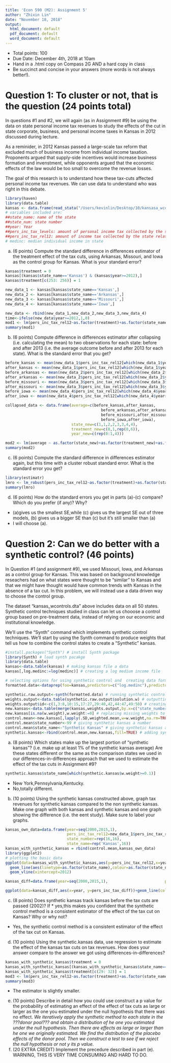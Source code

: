 ```yaml
---
title: 'Econ 590 (M2): Assignment 5'
author: "Zhixin Lin"
date: "November 18, 2018"
output:
  html_document: default
  pdf_document: default
  word_document: default
---
```


* Total points: 100
* Due Date: December 4th, 2018 at 10am
* Hand  in a .html copy on Compass 2G AND a hard copy in class
* Be succinct and concise in your answers (more words is not always better!).

# Question 1: To cluster or not, that is the question (24 points total)

In questions #1 and #2, we will again (as in Assignment #9) be using the data on state personal income tax revenues  to study the effects of the cut in state corporate, business, and personal income taxes in Kansas in 2012 discussed during lecture.    

As a reminider, in 2012 Kansas passed a large-scale  tax reform that excluded much of business income from individual income taxation.  Proponents argued that supply-side incentives would increase business formation and invenstment, while opponents argued that the economic effects of the law would be too small to overcome the revenue losses.

The goal of this research is to understand how these tax-cuts affected personal income tax revenues.  We can use data to understand who was right in this debate.

```r

library(haven)
library(data.table)
kansas <- data.frame(read_stata("/Users/kevinlin/Desktop/10/kansasa_wcontrols_fix.dta")) #loading data-set 
# variables included are:
##state_name: name of the state
##state_num: state number
##year: Year
##pers_inc_tax_levels: amount of personal income tax collected by the state in levels
##pers_inc_tax_rel12: amount of income tax collected by the state relative to 2012 revenues (i.e. for year t, this variable is revenues_t/revenues_2012)
# medinc: median individual income in state


```

(a) (6 points) Compute the standard difference in differences estimator of the treatment effect of the tax cuts, using Arkansas, Missouri, and Iowa as the control  group for Kansas.  What is your standard error?

```r
kansas$treatment = 0
kansas[(kansas$state_name=='Kansas') & (kansas$year>=2012),]
kansas$treatment[c(253: 256)] = 1

new_data_1 <- kansas[kansas$state_name=='Kansas',]
new_data_2 <- kansas[kansas$state_name=='Arkansas',]
new_data_3 <- kansas[kansas$state_name=='Missouri',]
new_data_4 <- kansas[kansas$state_name=='Iowa',]

new_data <- rbind(new_data_1,new_data_2,new_data_3,new_data_4)
time<-ifelse(new_data$year>=2012,1,0)
mod1 <- lm(pers_inc_tax_rel12~as.factor(treatment)+as.factor(state_name)+as.factor(year),data = new_data)
summary(mod1)
```


(b) (6 points) Compute difference in differences estimator after collapsing (i.e. calculating the mean) to two observations for each state: before and after 2013 (i.e. the average outcome before and after 2013 for each state).  What is the standard error that you get?

```r
before_kansas <- mean(new_data_1$pers_inc_tax_rel12[which(new_data_1$year<2013)])
after_kansas <- mean(new_data_1$pers_inc_tax_rel12[which(new_data_1$year>=2013)])
before_arkansas <- mean(new_data_2$pers_inc_tax_rel12[which(new_data_2$year<2013)])
after_arkansas <- mean(new_data_2$pers_inc_tax_rel12[which(new_data_2$year>=2013)])
before_missouri <- mean(new_data_3$pers_inc_tax_rel12[which(new_data_3$year<2013)])
after_missouri <- mean(new_data_3$pers_inc_tax_rel12[which(new_data_3$year>=2013)])
before_iowa <- mean(new_data_4$pers_inc_tax_rel12[which(new_data_4$year<2013)])
after_iowa <- mean(new_data_4$pers_inc_tax_rel12[which(new_data_4$year>=2013)])

collapsed_data <- data.frame(average=c(before_kansas,after_kansas,
                                          before_arkansas,after_arkansas,
                                          before_missouri,after_missouri,
                                          before_iowa,after_iowa),
                             state_new=c(1,1,2,2,3,3,4,4),
                             treatment_new=c(0,1,rep(0,6)),
                             year_new=c(rep(0:1,4)))

mod2 <- lm(average ~ as.factor(state_new)+as.factor(treatment_new)+as.factor(year_new), data=collapsed_data)
summary(mod2)
```


(c) (6 points) Compute the standard difference in differences estimator again, but this time with a cluster robust standard error.  What is the standard error you get?

```r

library(estimatr)
lmro <- lm_robust(pers_inc_tax_rel12~as.factor(treatment)+as.factor(state_name)+as.factor(year), data = new_data,  se_type = "stata")
summary(lmro)
```

(d) (6 points) How do the standard errors you get in parts (a)-(c) compare?  Which do you prefer (if any)?  Why?

* (a)gives us the smallest SE,while (c) gives us the largest SE out of three models, (b) gives us a bigger SE than (c) but it's still smaller than (a)
* I will choose (a).


# Question 2: Can we do better with a synthetic control? (46 points)

In Question #1 (and assignment #9), we used Missouri, Iowa, and Arkansas as a control group for Kansas.  This was based on background knowledge reseachers had on what states were thought to be "similar" to Kansas and that we might have thought would have common trends with Kansas in the absence of a tax cut.  In this problem, we will instead use a data driven way to choose the control  group.

The dataset "kansas_wcontrols.dta" above includes data on all 50 states.  Synthetic control techniques studied in class can let us chooose a control group based  on pre-treatment data, instead of relying  on our economic and institutional knowledge. 

We'll use the "Synth" command which implements synthetic control techniques.  We'll start by using the Synth command to produce weights that tell us how to combine the control states to create a "Synthetic" kansas.

```r

#install.packages("Synth") # install Synth package
library(Synth) # load synth pacakge
library(data.table)
kansas<-data.table(kansas) # making kansas file a data
kansas[,log.medinc:=log(medinc)] # creating a log medium income file

# selecting options for using synthetic control and  creating data formatted for use with the synth command
formatted.data<-dataprep(foo=kansas,predictors=c("log.medinc"),predictors.op="mean",special.predictors = list(list("pers_inc_tax_rel12",2000,"mean"),list("pers_inc_tax_rel12",2007,c("mean")),list("pers_inc_tax_rel12",2010,"mean")),dependent="pers_inc_tax_rel12",unit.variable="state_number",time.variable = "year",treatment.identifier = 16,time.predictors = c(2000:2012),controls.identifier = c(1,3:8,10:15,17:27,29:40,42,44:47,49:50),time.optimize.ssr = c(2006:2012),unit.names.variable = "state_name")

synthetic.raw.output<-synth(formatted.data) # running synthetic control command to create synthetic weights
weights.output<-data.table(synthetic.raw.output$solution.w) # outputting weights
weights.output$id<-c(1,3:8,10:15,17:27,29:40,42,44:47,49:50) # creating control id#s for weights
new.kansas<-data.table(merge(kansas,weights.output,by.x=c("state_number"),by.y=c("id"),all.x=TRUE)) # merging weights and weight ids
new.kansas[is.na(w.weight),w.weight:=0] # replacing missing weights to  0s
control.mean<-new.kansas[,lapply(.SD,weighted.mean,w=w.weight,na.rm=TRUE),.SDcols=c("pers_inc_tax_rel12"),by=.(year)] # creating "synthetic kanas" by average weights
control.mean$state_number<-99 # giving synthetic kansas a number
control.mean$state_name<-"Synthetic Kansas" # giving synthetic kansas a name
synthetic.kansas<-rbind(control.mean,new.kansas,fill=TRUE) # adding synthehtic kansas to old file


```

(a) (8 points) Which states make up the largest portion of "synthetic kansas"? (i.e. make up at least 1% of the synthetic kansas average)  Are these states different or the same as the comparison states we used in our differences-in-differences approach that we used to estimate the effect of the tax cuts in Assignment #9?
```r
synthetic.kansas$state_name[which(synthetic.kansas$w.weight>=0.1)]
```

* New York,Pennsylvania,Kentucky. 
* No,totally different.

(b) (10 points)  Using the synthetic kansas constructed above, graph tax revenues for synthetic kansas compared to the non synthetic kansas.  Make one graph with both kansas and synthetic kansas and one graph showing the difference (i.e. the eent study).  Make sure to label your graphs.
```r
kansas_own_data=data.frame(year=seq(2000,2015,1),
                           pers_inc_tax_rel12=new_data_1$pers_inc_tax_rel12,
                           state_number=rep(16,16),
                           state_name=rep('Kansas',16))
kansas_with_synthetic_kansas = rbind(control.mean,kansas_own_data)
library(ggplot2)
# plotting the basic data
ggplot(data=kansas_with_synthetic_kansas,aes(y=pers_inc_tax_rel12,x=year))+
  geom_line(aes(linetype=as.factor(state_name),colour=as.factor(state_name)))+
  geom_vline(xintercept=2012)

kansas_diff=data.frame(year=seq(2000,2015,1),                         pers_inc_tax_diff=new_data_1$pers_inc_tax_rel12-control.mean$pers_inc_tax_rel12)

ggplot(data=kansas_diff,aes(x=year, y=pers_inc_tax_diff))+geom_line(color='red')+geom_vline(xintercept=2012)
```

(c) (8 points) Does synthetic kansas track kansas before the tax cuts are passed (2002)? If *  yes,this makes you confident that the synthetic control method is a consistent estimator of the effect of the tax cut on Kansas?  Why or why not?
 * Yes, the synthetic control method is a consistent estimator of the effect of the tax cut on Kansas. 
(d) (10 points) Using the synthetic.kansas data, use regression to estimate the effect of the kansas tax cuts on tax revenues.  How does your answer compare to the answer we got using differences-in-differences?
```r
kansas_with_synthetic_kansas$treatment = 0
kansas_with_synthetic_kansas[(kansas_with_synthetic_kansas$state_name=='Kansas') & (kansas_with_synthetic_kansas$year>=2012),]
kansas_with_synthetic_kansas$treatment[c(29: 32)] = 1
mod3 <- lm(pers_inc_tax_rel12~as.factor(treatment)+as.factor(state_name)+as.factor(year),data = kansas_with_synthetic_kansas)
summary(mod3)
```
* The estimator is slightly smaller. 
(e) (10 points) Describe in detail how you could use construct a p value for the probability of estimating an effect of the  effect of tax cuts as large or larger as the one you estimated under the null hypothesis that there was no effect.
*We iteratively apply the synthetic method to each state in the ???donor pool??? and obtain a distribution of he one you estimated under the null hypothesis. Then there are effects as large or larger than he one we originally estimated. We find the distribution of the placebo effects of the donor pool. Then we construct a test to see if we reject the null hypothesis or not y its p value.*
(f) (20 EXTRA CREDIT) Implement the precedure described in part (e).  WARNING, THIS IS VERY TIME CONSUMING AND HARD TO DO. 

